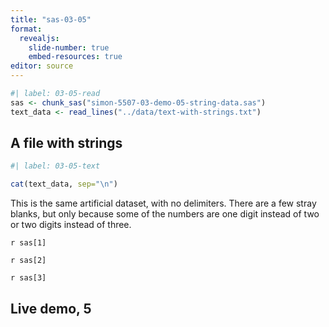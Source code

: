 ```yaml
---
title: "sas-03-05"
format: 
  revealjs:
    slide-number: true
    embed-resources: true
editor: source
---
```


```r
#| label: 03-05-read
sas <- chunk_sas("simon-5507-03-demo-05-string-data.sas")
text_data <- read_lines("../data/text-with-strings.txt")
```

## A file with strings

```r
#| label: 03-05-text

cat(text_data, sep="\n")
```

::: notes

This is the same artificial dataset, with no delimiters. There are a few stray blanks, but only because some of the numbers are one digit instead of two or two digits instead of three.

:::

`r sas[1]`

`r sas[2]`

`r sas[3]`

## Live demo, 5

